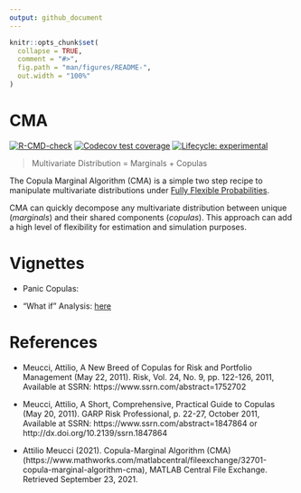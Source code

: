 ```yaml
---
output: github_document
---
```


<!-- README.md is generated from README.Rmd. Please edit that file -->

```r
knitr::opts_chunk$set(
  collapse = TRUE,
  comment = "#>",
  fig.path = "man/figures/README-",
  out.width = "100%"
)
```

# CMA

<!-- badges: start -->

[![R-CMD-check](https://github.com/Reckziegel/CMA/workflows/R-CMD-check/badge.svg)](https://github.com/Reckziegel/CMA/actions) [![Codecov test coverage](https://codecov.io/gh/Reckziegel/CMA/branch/main/graph/badge.svg)](https://codecov.io/gh/Reckziegel/CMA?branch=main) [![Lifecycle: experimental](https://img.shields.io/badge/lifecycle-experimental-orange.svg)](https://lifecycle.r-lib.org/articles/stages.html#experimental)

<!-- badges: end -->

> Multivariate Distribution = Marginals + Copulas

The Copula Marginal Algorithm (CMA) is a simple two step recipe to manipulate multivariate distributions under [Fully Flexible Probabilities](https://github.com/Reckziegel/FFP).

CMA can quickly decompose any multivariate distribution between unique (*marginals*) and their shared components (*copulas*). This approach can add a high level of flexibility for estimation and simulation purposes.

# Vignettes

- Panic Copulas:

- "What if" Analysis: [here](https://reckziegel.github.io/CMA/articles/what_if_analysis.html)

# References

- Meucci, Attilio, A New Breed of Copulas for Risk and Portfolio Management (May 22, 2011). Risk, Vol. 24, No. 9, pp. 122-126, 2011, Available at SSRN: https://www.ssrn.com/abstract=1752702

- Meucci, Attilio, A Short, Comprehensive, Practical Guide to Copulas (May 20, 2011). GARP Risk Professional, p. 22-27, October 2011, Available at SSRN: https://www.ssrn.com/abstract=1847864 or http://dx.doi.org/10.2139/ssrn.1847864

- Attilio Meucci (2021). Copula-Marginal Algorithm (CMA) (https://www.mathworks.com/matlabcentral/fileexchange/32701-copula-marginal-algorithm-cma), MATLAB Central File Exchange. Retrieved September 23, 2021.
